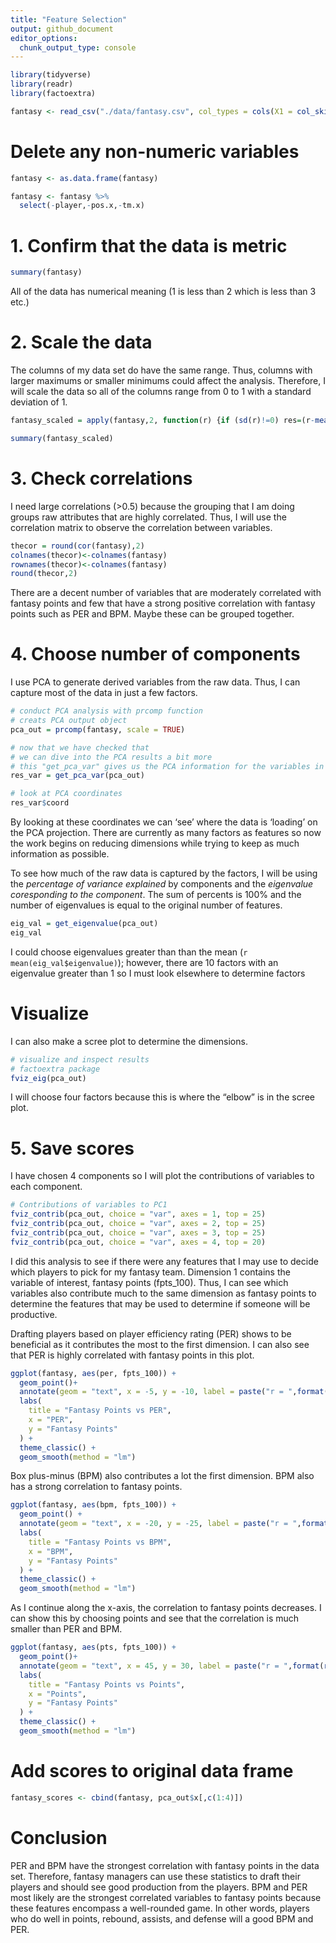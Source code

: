 ```yaml
---
title: "Feature Selection"
output: github_document
editor_options: 
  chunk_output_type: console
---
```


```r
library(tidyverse)
library(readr)
library(factoextra)

fantasy <- read_csv("./data/fantasy.csv", col_types = cols(X1 = col_skip()))
```

# Delete any non-numeric variables

```r
fantasy <- as.data.frame(fantasy)

fantasy <- fantasy %>%
  select(-player,-pos.x,-tm.x)
```

# 1. Confirm that the data is metric

```r
summary(fantasy)
```

All of the data has numerical meaning (1 is less than 2 which is less than 3 etc.)

# 2. Scale the data

The columns of my data set do have the same range. Thus, columns with larger maximums or smaller minimums could affect the analysis. Therefore, I will scale the data so all of the columns range from 0 to 1 with a standard deviation of 1.

```r
fantasy_scaled = apply(fantasy,2, function(r) {if (sd(r)!=0) res=(r-mean(r))/sd(r) else res=0*r; res})

summary(fantasy_scaled)
```

# 3. Check correlations

I need large correlations (>0.5) because the grouping that I am doing groups raw attributes that are highly correlated. Thus, I will use the correlation matrix to observe the correlation between variables.

```r
thecor = round(cor(fantasy),2)
colnames(thecor)<-colnames(fantasy)
rownames(thecor)<-colnames(fantasy)
round(thecor,2)
```

There are a decent number of variables that are moderately correlated with fantasy points and few that have a strong positive correlation with fantasy points such as PER and BPM. Maybe these can be grouped together.

# 4. Choose number of components

I use PCA to generate derived variables from the raw data. Thus, I can capture most of the data in just a few factors.

```r
# conduct PCA analysis with prcomp function
# creats PCA output object
pca_out = prcomp(fantasy, scale = TRUE)

# now that we have checked that
# we can dive into the PCA results a bit more
# this "get_pca_var" gives us the PCA information for the variables in our data
res_var = get_pca_var(pca_out)

# look at PCA coordinates 
res_var$coord
```

By looking at these coordinates we can 'see' where the data is 'loading' on the PCA projection. There are currently as many factors as features so now the work begins on reducing dimensions while trying to keep as much information as possible. 

To see how much of the raw data is captured by the factors, I will be using the *percentage of variance explained* by components and the *eigenvalue coresponding to the component*. The sum of percents is 100% and the number of eigenvalues is equal to the original number of features. 

```r
eig_val = get_eigenvalue(pca_out)
eig_val
```

I could choose eigenvalues greater than than the mean (`r mean(eig_val$eigenvalue)`); however, there are 10 factors with an eigenvalue greater than 1 so I must look elsewhere to determine factors

# Visualize

I can also make a scree plot to determine the dimensions.

```r
# visualize and inspect results
# factoextra package
fviz_eig(pca_out)
```

I will choose four factors because this is where the "elbow" is in the scree plot.

# 5. Save scores

I have chosen 4 components so I will plot the contributions of variables to each component.

```r
# Contributions of variables to PC1
fviz_contrib(pca_out, choice = "var", axes = 1, top = 25)
fviz_contrib(pca_out, choice = "var", axes = 2, top = 25)
fviz_contrib(pca_out, choice = "var", axes = 3, top = 25)
fviz_contrib(pca_out, choice = "var", axes = 4, top = 20)
```

I did this analysis to see if there were any features that I may use to decide which players to pick for my fantasy team. Dimension 1 contains the variable of interest, fantasy points (fpts_100). Thus, I can see which variables also contribute much to the same dimension as fantasy points to determine the features that may be used to determine if someone will be productive.

Drafting players based on player efficiency rating (PER) shows to be beneficial as it contributes the most to the first dimension. I can also see that PER is highly correlated with fantasy points in this plot. 

```r
ggplot(fantasy, aes(per, fpts_100)) +
  geom_point()+
  annotate(geom = "text", x = -5, y = -10, label = paste("r = ",format(round(cor(fantasy$per, fantasy$fpts_100),4))), colour = "blue") +
  labs(
    title = "Fantasy Points vs PER",
    x = "PER",
    y = "Fantasy Points"
  ) +
  theme_classic() +
  geom_smooth(method = "lm") 
```

Box plus-minus (BPM) also contributes a lot the first dimension. BPM also has a strong correlation to fantasy points.

```r
ggplot(fantasy, aes(bpm, fpts_100)) +
  geom_point() +
  annotate(geom = "text", x = -20, y = -25, label = paste("r = ",format(round(cor(fantasy$bpm, fantasy$fpts_100),4))), colour = "blue") +
  labs(
    title = "Fantasy Points vs BPM",
    x = "BPM",
    y = "Fantasy Points"
  ) +
  theme_classic() +
  geom_smooth(method = "lm") 
```

As I continue along the x-axis, the correlation to fantasy points decreases. I can show this by choosing points and see that the correlation is much smaller than PER and BPM.

```r
ggplot(fantasy, aes(pts, fpts_100)) +
  geom_point()+
  annotate(geom = "text", x = 45, y = 30, label = paste("r = ",format(round(cor(fantasy$pts, fantasy$fpts_100),4))), colour = "blue") +
  labs(
    title = "Fantasy Points vs Points",
    x = "Points",
    y = "Fantasy Points"
  ) +
  theme_classic() +
  geom_smooth(method = "lm") 
```

# Add scores to original data frame

```r
fantasy_scores <- cbind(fantasy, pca_out$x[,c(1:4)])
```

# Conclusion

PER and BPM have the strongest correlation with fantasy points in the data set. Therefore, fantasy managers can use these statistics to draft their players and should see good production from the players. BPM and PER most likely are the strongest correlated variables to fantasy points because these features encompass a well-rounded game. In other words, players who do well in points, rebound, assists, and defense will a good BPM and PER.